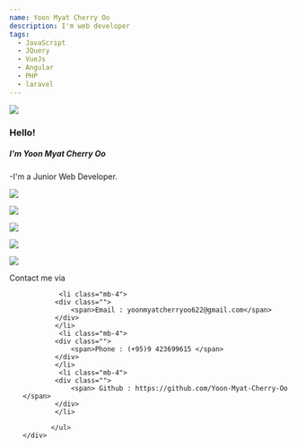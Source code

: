 ```yaml
---
name: Yoon Myat Cherry Oo
description: I'm web developer
tags:
  - JavaScript
  - JQuery
  - VueJs
  - Angular
  - PHP
  - laravel
---
```


<div className="h-[200px] w-[200px] rounded-full overflow-hidden mx-auto">
  <img src="https://avatars.githubusercontent.com/u/121274516?v=4" />
</div>


<h3 className="flex flex-row max-w-[240px] mt-5 mx-auto text-[16px]">
  <span>Hello! </span>
  <h5>I'm Yoon Myat Cherry Oo</h5>
</h3>

-I'm a Junior Web Developer.<br/>

<div className="flex flex-row gap-2">
 
  
  
  <img
    className="h-5"
    src="https://raw.githubusercontent.com/github/explore/80688e429a7d4ef2fca1e82350fe8e3517d3494d/topics/css/css.png"
  />

<img
    className="h-5"
    src="https://raw.githubusercontent.com/github/explore/80688e429a7d4ef2fca1e82350fe8e3517d3494d/topics/bootstrap/bootstrap.png"
  />

 <img
    className="h-5"
    src="https://raw.githubusercontent.com/github/explore/80688e429a7d4ef2fca1e82350fe8e3517d3494d/topics/javascript/javascript.png"
  />

<img
    className="h-5"
    src="https://raw.githubusercontent.com/github/explore/80688e429a7d4ef2fca1e82350fe8e3517d3494d/topics/vue/vue.png"
/>

<img
        className="h-5"
        src="https://raw.githubusercontent.com/github/explore/80688e429a7d4ef2fca1e82350fe8e3517d3494d/topics/laravel/laravel.png"
/> 

</div>

<div class="my-8"> 
    <div class="bg-cyan-250 py-4 px-3 border-l-4 mt-4 mb-1 text-xl"> 
       Contact me via
    </div>
     <div class="px-4 py-5 bg-cyan-250 rounded mb-1 font-bold"> 
           <ul> 
           
             <li class="mb-4">
            <div class="">
                <span>Email : yoonmyatcherryoo622@gmail.com</span>
            </div>
            </li>
             <li class="mb-4">
            <div class="">
                <span>Phone : (+95)9 423699615 </span>
            </div>
            </li>
             <li class="mb-4">
            <div class="">
                <span> Github : https://github.com/Yoon-Myat-Cherry-Oo </span>
            </div>
            </li>
           
           </ul>
    </div>
</div>


